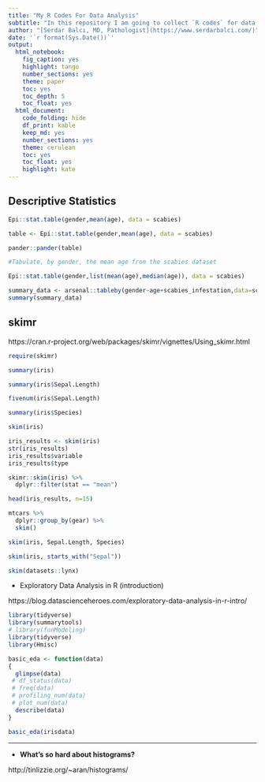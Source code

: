 ```yaml
---
title: "My R Codes For Data Analysis"
subtitle: "In this repository I am going to collect `R codes` for data analysis. Codes are from various resources and I try to give original link as much as possible."
author: "[Serdar Balcı, MD, Pathologist](https://www.serdarbalci.com/)"
date: '`r format(Sys.Date())`'
output: 
  html_notebook: 
    fig_caption: yes
    highlight: tango
    number_sections: yes
    theme: paper
    toc: yes
    toc_depth: 5
    toc_float: yes
  html_document: 
    code_folding: hide
    df_print: kable
    keep_md: yes
    number_sections: yes
    theme: cerulean
    toc: yes
    toc_float: yes
    highlight: kate
---
```


## Descriptive Statistics


```r
Epi::stat.table(gender,mean(age), data = scabies)

```

```r
table <- Epi::stat.table(gender,mean(age), data = scabies)

pander::pander(table)


```

```r
#Tabulate, by gender, the mean age from the scabies dataset

Epi::stat.table(gender,list(mean(age),median(age)), data = scabies)
```

```r
summary_data <- arsenal::tableby(gender~age+scabies_infestation,data=scabies)
summary(summary_data)

```


## skimr

https://cran.r-project.org/web/packages/skimr/vignettes/Using_skimr.html

```r
require(skimr)
```

```r
summary(iris)
```

```r
summary(iris$Sepal.Length)
```


```r
fivenum(iris$Sepal.Length)
```


```r
summary(iris$Species)
```


```r
skim(iris)
```


```r
iris_results <- skim(iris)
str(iris_results)
iris_results$variable
iris_results$type
```


```r
skimr::skim(iris) %>%
  dplyr::filter(stat == "mean")
```

```r
head(iris_results, n=15)
```



```r
mtcars %>%
  dplyr::group_by(gear) %>%
  skim()
```



```r
skim(iris, Sepal.Length, Species)
```


```r
skim(iris, starts_with("Sepal"))
```



```r
skim(datasets::lynx)
```


- Exploratory Data Analysis in R (introduction)


https://blog.datascienceheroes.com/exploratory-data-analysis-in-r-intro/


```r
library(tidyverse)
library(summarytools)
# library(funModeling) 
library(tidyverse) 
library(Hmisc)

basic_eda <- function(data)
{
  glimpse(data)
 # df_status(data)
 # freq(data) 
 # profiling_num(data)
 # plot_num(data)
  describe(data)
}

basic_eda(irisdata)
```

---

- **What's so hard about histograms?**

http://tinlizzie.org/~aran/histograms/





